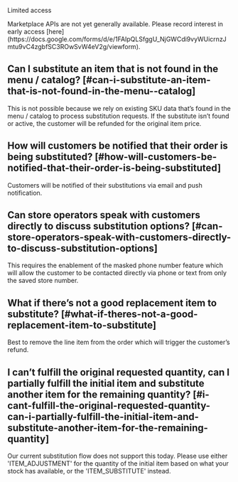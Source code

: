 Limited access

<Warning>
Marketplace APIs are not yet generally available. Please record interest in early access [here](https://docs.google.com/forms/d/e/1FAIpQLSfggU_NjGWCdi9vyWUicrnzJmtu9vC4zgbfSC3ROwSvW4eV2g/viewform).
</Warning>

## Can I substitute an item that is not found in the menu / catalog? [#can-i-substitute-an-item-that-is-not-found-in-the-menu--catalog]

This is not possible because we rely on existing SKU data that’s found in the menu / catalog to process substitution requests. If the substitute isn’t found or active, the customer will be refunded for the original item price.

## How will customers be notified that their order is being substituted? [#how-will-customers-be-notified-that-their-order-is-being-substituted]

Customers will be notified of their substitutions via email and push notification.

## Can store operators speak with customers directly to discuss substitution options? [#can-store-operators-speak-with-customers-directly-to-discuss-substitution-options]

This requires the enablement of the masked phone number feature which will allow the customer to be contacted directly via phone or text from only the saved store number.

## What if there’s not a good replacement item to substitute? [#what-if-theres-not-a-good-replacement-item-to-substitute]

Best to remove the line item from the order which will trigger the customer’s refund.

## I can’t fulfill the original requested quantity, can I partially fulfill the initial item and substitute another item for the remaining quantity? [#i-cant-fulfill-the-original-requested-quantity-can-i-partially-fulfill-the-initial-item-and-substitute-another-item-for-the-remaining-quantity]

Our current substitution flow does not support this today. Please use either 'ITEM\_ADJUSTMENT' for the quantity of the initial item based on what your stock has available, or the 'ITEM\_SUBSTITUTE' instead.


